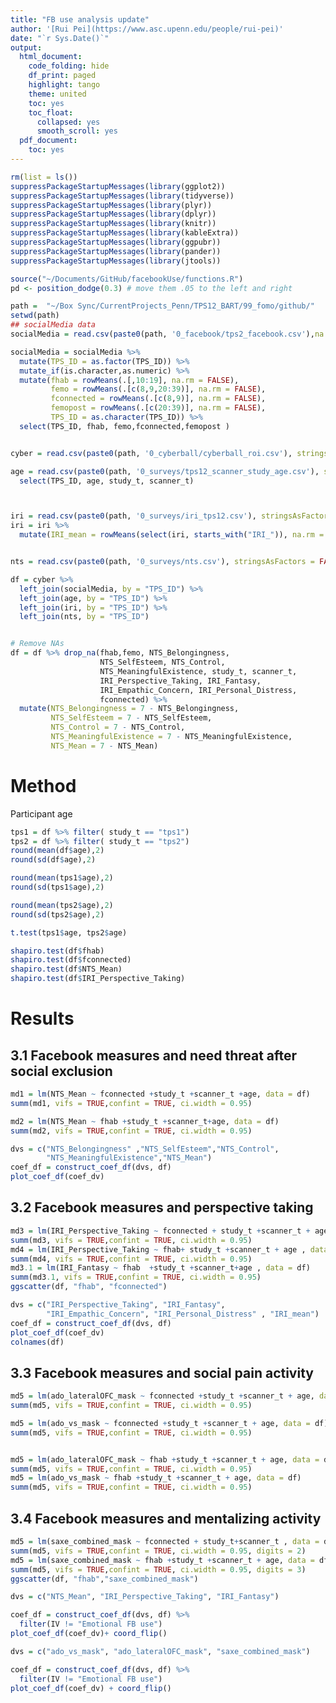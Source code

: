 ```yaml
---
title: "FB use analysis update"
author: '[Rui Pei](https://www.asc.upenn.edu/people/rui-pei)'
date: "`r Sys.Date()`"
output:
  html_document:
    code_folding: hide
    df_print: paged
    highlight: tango
    theme: united
    toc: yes
    toc_float:
      collapsed: yes
      smooth_scroll: yes
  pdf_document:
    toc: yes
---
```

```r
rm(list = ls())
suppressPackageStartupMessages(library(ggplot2))
suppressPackageStartupMessages(library(tidyverse))
suppressPackageStartupMessages(library(plyr))
suppressPackageStartupMessages(library(dplyr))
suppressPackageStartupMessages(library(knitr))
suppressPackageStartupMessages(library(kableExtra))
suppressPackageStartupMessages(library(ggpubr))
suppressPackageStartupMessages(library(pander))
suppressPackageStartupMessages(library(jtools))

source("~/Documents/GitHub/facebookUse/functions.R")
pd <- position_dodge(0.3) # move them .05 to the left and right

```


```r
path =  "~/Box Sync/CurrentProjects_Penn/TPS12_BART/99_fomo/github/"
setwd(path)
## socialMedia data
socialMedia = read.csv(paste0(path, '0_facebook/tps2_facebook.csv'),na.strings=c("","NA"), stringsAsFactors = FALSE)[-1,] 

socialMedia = socialMedia %>% 
  mutate(TPS_ID = as.factor(TPS_ID)) %>%
  mutate_if(is.character,as.numeric) %>%
  mutate(fhab = rowMeans(.[,10:19], na.rm = FALSE),
         femo = rowMeans(.[c(8,9,20:39)], na.rm = FALSE),
         fconnected = rowMeans(.[c(8,9)], na.rm = FALSE),
         femopost = rowMeans(.[c(20:39)], na.rm = FALSE),
         TPS_ID = as.character(TPS_ID)) %>%
  select(TPS_ID, fhab, femo,fconnected,femopost )


cyber = read.csv(paste0(path, '0_cyberball/cyberball_roi.csv'), stringsAsFactors = FALSE) 

age = read.csv(paste0(path, '0_surveys/tps12_scanner_study_age.csv'), stringsAsFactors = FALSE) %>%
  select(TPS_ID, age, study_t, scanner_t)



iri = read.csv(paste0(path, '0_surveys/iri_tps12.csv'), stringsAsFactors = FALSE)
iri = iri %>%
  mutate(IRI_mean = rowMeans(select(iri, starts_with("IRI_")), na.rm = FALSE))


nts = read.csv(paste0(path, '0_surveys/nts.csv'), stringsAsFactors = FALSE)

df = cyber %>%
  left_join(socialMedia, by = "TPS_ID") %>%
  left_join(age, by = "TPS_ID") %>%
  left_join(iri, by = "TPS_ID") %>%
  left_join(nts, by = "TPS_ID") 


# Remove NAs
df = df %>% drop_na(fhab,femo, NTS_Belongingness,
                    NTS_SelfEsteem, NTS_Control,
                    NTS_MeaningfulExistence, study_t, scanner_t,
                    IRI_Perspective_Taking, IRI_Fantasy, 
                    IRI_Empathic_Concern, IRI_Personal_Distress,
                    fconnected) %>% 
  mutate(NTS_Belongingness = 7 - NTS_Belongingness,
         NTS_SelfEsteem = 7 - NTS_SelfEsteem,
         NTS_Control = 7 - NTS_Control,
         NTS_MeaningfulExistence = 7 - NTS_MeaningfulExistence,
         NTS_Mean = 7 - NTS_Mean)
```

# Method 

Participant age

```r
tps1 = df %>% filter( study_t == "tps1")
tps2 = df %>% filter( study_t == "tps2")
round(mean(df$age),2)
round(sd(df$age),2)

round(mean(tps1$age),2)
round(sd(tps1$age),2)

round(mean(tps2$age),2)
round(sd(tps2$age),2)

t.test(tps1$age, tps2$age)
```


```r
shapiro.test(df$fhab)
shapiro.test(df$fconnected)
shapiro.test(df$NTS_Mean)
shapiro.test(df$IRI_Perspective_Taking)
```



# Results

## 3.1 Facebook measures and need threat after social exclusion

```r

md1 = lm(NTS_Mean ~ fconnected +study_t +scanner_t +age, data = df)
summ(md1, vifs = TRUE,confint = TRUE, ci.width = 0.95)

md2 = lm(NTS_Mean ~ fhab +study_t +scanner_t+age, data = df)
summ(md2, vifs = TRUE,confint = TRUE, ci.width = 0.95)

dvs = c("NTS_Belongingness" ,"NTS_SelfEsteem","NTS_Control",
        "NTS_MeaningfulExistence","NTS_Mean")
coef_df = construct_coef_df(dvs, df) 
plot_coef_df(coef_dv)
```



## 3.2 Facebook measures and perspective taking

```r
md3 = lm(IRI_Perspective_Taking ~ fconnected + study_t +scanner_t + age, data = df)
summ(md3, vifs = TRUE,confint = TRUE, ci.width = 0.95)
md4 = lm(IRI_Perspective_Taking ~ fhab+ study_t +scanner_t + age , data = df)
summ(md4, vifs = TRUE,confint = TRUE, ci.width = 0.95)
md3.1 = lm(IRI_Fantasy ~ fhab  +study_t +scanner_t+age , data = df)
summ(md3.1, vifs = TRUE,confint = TRUE, ci.width = 0.95)
ggscatter(df, "fhab", "fconnected")

dvs = c("IRI_Perspective_Taking", "IRI_Fantasy",
        "IRI_Empathic_Concern", "IRI_Personal_Distress" , "IRI_mean")
coef_df = construct_coef_df(dvs, df) 
plot_coef_df(coef_dv)
colnames(df)
```

## 3.3 Facebook measures and social pain activity

```r

md5 = lm(ado_lateralOFC_mask ~ fconnected +study_t +scanner_t + age, data = df)
summ(md5, vifs = TRUE,confint = TRUE, ci.width = 0.95)

md5 = lm(ado_vs_mask ~ fconnected +study_t +scanner_t + age, data = df)
summ(md5, vifs = TRUE,confint = TRUE, ci.width = 0.95)


md5 = lm(ado_lateralOFC_mask ~ fhab +study_t +scanner_t + age, data = df)
summ(md5, vifs = TRUE,confint = TRUE, ci.width = 0.95)
md5 = lm(ado_vs_mask ~ fhab +study_t +scanner_t + age, data = df)
summ(md5, vifs = TRUE,confint = TRUE, ci.width = 0.95)

```

## 3.4 Facebook measures and mentalizing activity

```r
md5 = lm(saxe_combined_mask ~ fconnected + study_t+scanner_t , data = df)
summ(md5, vifs = TRUE,confint = TRUE, ci.width = 0.95, digits = 2)
md5 = lm(saxe_combined_mask ~ fhab +study_t +scanner_t + age, data = df)
summ(md5, vifs = TRUE,confint = TRUE, ci.width = 0.95, digits = 3)
ggscatter(df, "fhab","saxe_combined_mask")

```

```r
dvs = c("NTS_Mean", "IRI_Perspective_Taking", "IRI_Fantasy")

coef_df = construct_coef_df(dvs, df) %>%
  filter(IV != "Emotional FB use")
plot_coef_df(coef_dv)+ coord_flip()

dvs = c("ado_vs_mask", "ado_lateralOFC_mask", "saxe_combined_mask")

coef_df = construct_coef_df(dvs, df) %>%
  filter(IV != "Emotional FB use")
plot_coef_df(coef_dv) + coord_flip()

```

